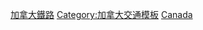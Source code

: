 {{template category}}

[[Category:加拿大鐵路|]]
[[Category:加拿大交通模板|Category:加拿大交通模板]]
[[Category:各国铁路模板|Canada]]